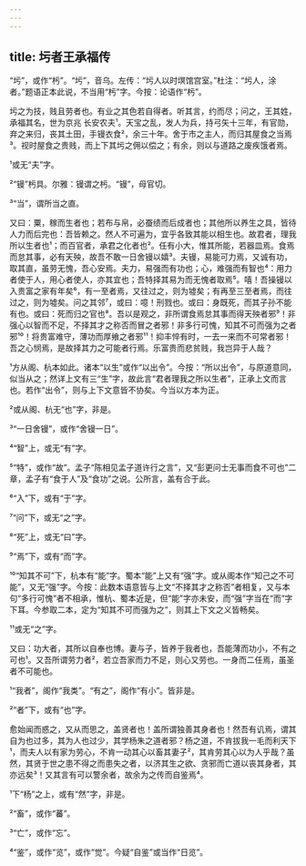 ```yaml
---
---
---
```

title: 圬者王承福传
---







“圬”，或作“杇”。“圬”，音乌。左传：“圬人以时塓馆宫室。”杜注：“圬人，涂者。”题语正本此说，不当用“杇”字。今按：论语作“杇”。

圬之为技，贱且劳者也。有业之其色若自得者。听其言，约而尽；问之，王其姓，承福其名，世为京兆 长安农夫¹。天宝之乱，发人为兵，持弓矢十三年，有官勋，弃之来归，丧其土田，手镘衣食²，余三十年。舍于市之主人，而归其屋食之当焉³。视时屋食之贵贱，而上下其圬之佣以偿之；有余，则以与道路之废疾饿者焉。

¹或无“夫”字。

²“镘”杇具。尔雅：镘谓之杇。“镘”，母官切。

³“当”，谓所当之直。

又曰：粟，稼而生者也；若布与帛，必蚕绩而后成者也；其他所以养生之具，皆待人力而后完也：吾皆赖之。然人不可遍为，宜乎各致其能以相生也。故君者，理我所以生者也¹；而百官者，承君之化者也²。任有小大，惟其所能，若器皿焉。食焉而怠其事，必有天殃，故吾不敢一日舍镘以嬉³。夫镘，易能可力焉，又诚有功，取其直，虽劳无愧，吾心安焉。夫力，易强而有功也；心，难强而有智也⁴：用力者使于人，用心者使人，亦其宜也；吾特择其易为而无愧者取焉⁵。嘻！吾操镘以入贵富之家有年矣⁶，有一至者焉，又往过之，则为墟矣；有再至三至者焉，而往过之，则为墟矣。问之其邻⁷，或曰：噫！刑戮也。或曰：身既死，而其子孙不能有也。或曰：死而归之官也⁸。吾以是观之，非所谓食焉怠其事而得天殃者邪⁹！非强心以智而不足，不择其才之称否而冒之者邪！非多行可愧，知其不可而强为之者邪¹⁰！将贵富难守，薄功而厚飨之者邪¹¹！抑丰悴有时，一去一来而不可常者邪！吾之心悯焉，是故择其力之可能者行焉。乐富贵而悲贫贱，我岂异于人哉？

¹方从阁、杭本如此。诸本“以生”或作“以出令”。今按：“所以出令”，与原道意同，似当从之；然详上文有三“生”字，故此言“君者理我之所以生者”，正承上文而言也。若作“出令”，则与上下文意皆不协矣。今当以方本为正。

²或从阁、杭无“也”字，非是。

³“一日舍镘”，或作“舍镘一日”。

⁴“智”上，或无“有”字。

⁵“特”，或作“故”。孟子“陈相见孟子道许行之言”，又“彭更问士无事而食不可也”二章，孟子有“食于人”及“食功”之说。公所言，盖有合于此。

⁶“入”下，或有“于”字。

⁷“问”下，或无“之”字。

⁸“死”上，或无“曰”字。

⁹“焉”下，或有“而”字。

¹⁰“知其不可”下，杭本有“能”字。蜀本“能”上又有“强”字。或从阁本作“知己之不可能”，又无“强”字。今按：此数本语意皆与上文“不择其才之称否”者相复，又与本句“多行可愧”者不相承，惟杭、蜀本近是，但“能”字亦未安，而“强”字当在“而”字下耳。今参取二本，定为“知其不可而强为之”，则其上下文之义皆畅矣。

¹¹或无“之”字。

又曰：功大者，其所以自奉也博。妻与子，皆养于我者也，吾能薄而功小，不有之可也¹。又吾所谓劳力者²，若立吾家而力不足，则心又劳也。一身而二任焉，虽圣者不可能也。

¹“我者”，阁作“我类”。“有之”，阁作“有小”。皆非是。

²“者”下，或有“也”字。

愈始闻而惑之，又从而思之，盖贤者也！盖所谓独善其身者也！然吾有讥焉，谓其自为也过多，其为人也过少，其学杨朱之道者邪？杨之道，不肯拔我一毛而利天下¹，而夫人以有家为劳心，不肯一动其心以畜其妻子²，其肯劳其心以为人乎哉？虽然，其贤于世之患不得之而患失之者，以济其生之欲、贪邪而亡道以丧其身者，其亦远矣³！又其言有可以警余者，故余为之传而自鉴焉⁴。

¹下“杨”之上，或有“然”字，非是。

²“畜”，或作“蕃”。

³“亡”，或作“忘”。

⁴“鉴”，或作“览”，或作“觉”。今疑“自鉴”或当作“日览”。